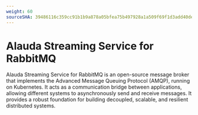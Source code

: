 ```yaml
---
weight: 60
sourceSHA: 39486116c359cc91b1b9a878a05bfea75b497928a1a509f69f1d3add40de507b
---
```


# Alauda Streaming Service for RabbitMQ

Alauda Streaming Service for RabbitMQ is an open-source message broker that implements the Advanced Message Queuing Protocol (AMQP), running on Kubernetes. It acts as a communication bridge between applications, allowing different systems to asynchronously send and receive messages. It provides a robust foundation for building decoupled, scalable, and resilient distributed systems.

<ExternalSite name="rabbitmq" href="/intro" />
